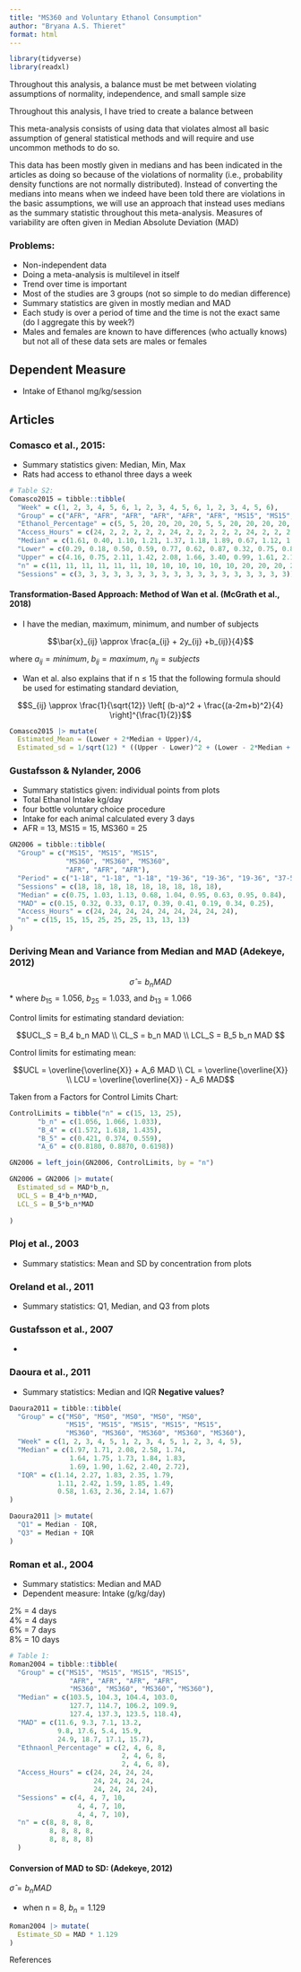 ```yaml
---
title: "MS360 and Voluntary Ethanol Consumption"
author: "Bryana A.S. Thieret"
format: html
---
```



```r
library(tidyverse)
library(readxl)
```

Throughout this analysis, a balance must be met between violating assumptions of normality, independence, and small sample size

Throughout this analysis, I have tried to create a balance between 



This meta-analysis consists of using data that violates almost all basic assumption of general statistical methods and will require and use uncommon methods to do so. 





This data has been mostly given in medians and has been indicated in the articles as doing so because of the violations of normality (i.e., probability density functions are not normally distributed). Instead of converting the medians into means when we indeed have been told there are violations in the basic assumptions, we will use an approach that instead uses medians as the summary statistic throughout this meta-analysis. Measures of variability are often given in Median Absolute Deviation (MAD) 


### Problems:  

* Non-independent data  
* Doing a meta-analysis is multilevel in itself  
* Trend over time is important  
* Most of the studies are 3 groups (not so simple to do median difference)  
* Summary statistics are given in mostly median and MAD  
* Each study is over a period of time and the time is not the exact same (do I aggregate this by week?)  
* Males and females are known to have differences (who actually knows) but not all of these data sets are males or females  




## Dependent Measure  

* Intake of Ethanol mg/kg/session  




## Articles  

### Comasco et al., 2015:  

* Summary statistics given: Median, Min, Max  
* Rats had access to ethanol three days a week 

```r
# Table S2: 
Comasco2015 = tibble::tibble(
  "Week" = c(1, 2, 3, 4, 5, 6, 1, 2, 3, 4, 5, 6, 1, 2, 3, 4, 5, 6),
  "Group" = c("AFR", "AFR", "AFR", "AFR", "AFR", "AFR", "MS15", "MS15", "MS15", "MS15", "MS15", "MS15", "MS360", "MS360", "MS360", "MS360", "MS360", "MS360"),
  "Ethanol_Percentage" = c(5, 5, 20, 20, 20, 20, 5, 5, 20, 20, 20, 20, 5, 5, 20, 20, 20, 20),
  "Access_Hours" = c(24, 2, 2, 2, 2, 2, 24, 2, 2, 2, 2, 2, 24, 2, 2, 2, 2, 2),
  "Median" = c(1.61, 0.40, 1.10, 1.21, 1.37, 1.18, 1.89, 0.67, 1.12, 1.49, 1.23, 1.32, 1.53, 0.57, 1.20, 1.11, 1.28, 1.32),
  "Lower" = c(0.29, 0.18, 0.50, 0.59, 0.77, 0.62, 0.87, 0.32, 0.75, 0.89, 1.05, 0.39, 0.21, 0.09, 0.29, 0.56, 0.38, 0.60),
  "Upper" = c(4.16, 0.75, 2.11, 1.42, 2.08, 1.66, 3.40, 0.99, 1.61, 2.13, 1.74, 1.77, 3.28, 1.14, 1.98, 2.15, 2.52, 2.05),
  "n" = c(11, 11, 11, 11, 11, 11, 10, 10, 10, 10, 10, 10, 20, 20, 20, 20, 20, 20),
  "Sessions" = c(3, 3, 3, 3, 3, 3, 3, 3, 3, 3, 3, 3, 3, 3, 3, 3, 3, 3))
```

#### Transformation-Based Approach: Method of Wan et al. (McGrath et al., 2018)  

* I have the median, maximum, minimum, and number of subjects  

$$\bar{x}_{ij} \approx \frac{a_{ij} + 2y_{ij} +b_{ij}}{4}$$  

where $a_{ij} = minimum$, $b_{ij} = maximum$, $n_{ij} = subjects$


* Wan et al. also explains that if n $\leq$ 15 that the following formula should be used for estimating standard deviation,  

$$S_{ij} \approx \frac{1}{\sqrt{12}} \left[ (b-a)^2 + \frac{(a-2m+b)^2}{4} \right]^{\frac{1}{2}}$$


```r
Comasco2015 |> mutate(
  Estimated_Mean = (Lower + 2*Median + Upper)/4,
  Estimated_sd = 1/sqrt(12) * ((Upper - Lower)^2 + (Lower - 2*Median + Upper)^2/4)^(1/2))
```


### Gustafsson & Nylander, 2006  

* Summary statistics given: individual points from plots   
* Total Ethanol Intake kg/day  
* four bottle voluntary choice procedure  
* Intake for each animal calculated every 3 days  
* AFR = 13, MS15 = 15, MS360 = 25  


```r
GN2006 = tibble::tibble(
  "Group" = c("MS15", "MS15", "MS15", 
              "MS360", "MS360", "MS360",
              "AFR", "AFR", "AFR"),
  "Period" = c("1-18", "1-18", "1-18", "19-36", "19-36", "19-36", "37-54", "37-54", "37-54"),
  "Sessions" = c(18, 18, 18, 18, 18, 18, 18, 18, 18),
  "Median" = c(0.75, 1.03, 1.13, 0.68, 1.04, 0.95, 0.63, 0.95, 0.84),
  "MAD" = c(0.15, 0.32, 0.33, 0.17, 0.39, 0.41, 0.19, 0.34, 0.25),
  "Access_Hours" = c(24, 24, 24, 24, 24, 24, 24, 24, 24),
  "n" = c(15, 15, 15, 25, 25, 25, 13, 13, 13)
)
```


### Deriving Mean and Variance from Median and MAD (Adekeye, 2012)    








$$\hat{\sigma} = b_n MAD$$
* where $b_{15} = 1.056$, $b_{25} = 1.033$, and $b_{13} = 1.066$  

Control limits for estimating standard deviation:  

$$UCL_S = B_4 b_n MAD \\
CL_S = b_n MAD \\
LCL_S = B_5 b_n MAD
$$

Control limits for estimating mean:  

$$UCL = \overline{\overline{X}} + A_6 MAD \\
CL = \overline{\overline{X}} \\
LCU = \overline{\overline{X}} - A_6 MAD$$


Taken from a Factors for Control Limits Chart:  

```r
ControlLimits = tibble("n" = c(15, 13, 25),
       "b_n" = c(1.056, 1.066, 1.033),
       "B_4" = c(1.572, 1.618, 1.435),
       "B_5" = c(0.421, 0.374, 0.559),
       "A_6" = c(0.8180, 0.8870, 0.6198))
```




```r
GN2006 = left_join(GN2006, ControlLimits, by = "n")

GN2006 = GN2006 |> mutate(
  Estimated_sd = MAD*b_n,
  UCL_S = B_4*b_n*MAD,
  LCL_S = B_5*b_n*MAD
  
)
```






### Ploj et al., 2003  

* Summary statistics: Mean and SD by concentration from plots  




### Oreland et al., 2011  

* Summary statistics: Q1, Median, and Q3 from plots  




### Gustafsson et al., 2007  

* 


### Daoura et al., 2011  

* Summary statistics: Median and IQR **Negative values?**  


```r
Daoura2011 = tibble::tibble(
  "Group" = c("MS0", "MS0", "MS0", "MS0", "MS0",
              "MS15", "MS15", "MS15", "MS15", "MS15",
              "MS360", "MS360", "MS360", "MS360", "MS360"),
  "Week" = c(1, 2, 3, 4, 5, 1, 2, 3, 4, 5, 1, 2, 3, 4, 5),
  "Median" = c(1.97, 1.71, 2.08, 2.58, 1.74, 
               1.64, 1.75, 1.73, 1.84, 1.83,
               1.69, 1.90, 1.62, 2.40, 2.72),
  "IQR" = c(1.14, 2.27, 1.83, 2.35, 1.79,
            1.11, 2.42, 1.59, 1.85, 1.49,
            0.58, 1.63, 2.36, 2.14, 1.67)
)

Daoura2011 |> mutate(
  "Q1" = Median - IQR,
  "Q3" = Median + IQR
)

```



### Roman et al., 2004  

* Summary statistics: Median and MAD  
* Dependent measure: Intake (g/kg/day)

2% = 4 days  
4% = 4 days  
6% = 7 days  
8% = 10 days  

```r
# Table 1:
Roman2004 = tibble::tibble(
  "Group" = c("MS15", "MS15", "MS15", "MS15", 
               "AFR", "AFR", "AFR", "AFR",
               "MS360", "MS360", "MS360", "MS360"),
  "Median" = c(103.5, 104.3, 104.4, 103.0, 
               127.7, 114.7, 106.2, 109.9,
               127.4, 137.3, 123.5, 118.4),
  "MAD" = c(11.6, 9.3, 7.1, 13.2, 
            9.8, 17.6, 5.4, 15.9,
            24.9, 18.7, 17.1, 15.7),
  "Ethnaonl_Percentage" = c(2, 4, 6, 8, 
                            2, 4, 6, 8,
                            2, 4, 6, 8),
  "Access_Hours" = c(24, 24, 24, 24, 
                     24, 24, 24, 24, 
                     24, 24, 24, 24),
  "Sessions" = c(4, 4, 7, 10, 
                 4, 4, 7, 10, 
                 4, 4, 7, 10),
  "n" = c(8, 8, 8, 8, 
          8, 8, 8, 8,
          8, 8, 8, 8)
  )
```


#### Conversion of MAD to SD: (Adekeye, 2012)  


$\hat{\sigma} = b_n MAD$

* when n = 8, $b_n = 1.129$  

```r
Roman2004 |> mutate(
  Estimate_SD = MAD * 1.129
)
```








References   






